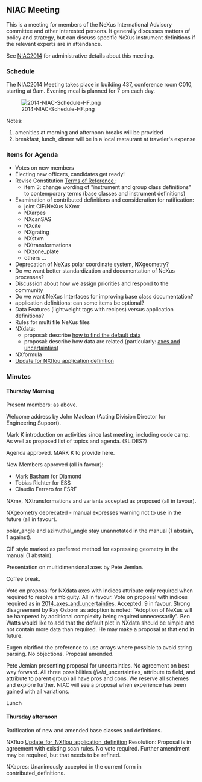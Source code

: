 == NIAC Meeting ==

This is a meeting for members of the NeXus International Advisory committee and other interested persons. It generally discusses matters of policy and strategy, but can discuss specific NeXus instrument definitions if the relevant experts are in attendance.

See [[NIAC2014]] for administrative details about this meeting.

=== Schedule ===

The NIAC2014 Meeting takes place in building 437, conference room C010, starting at 9am. Evening meal is planned for 7 pm each day.

[[File:2014-NIAC-Schedule-HF.png]]



Notes:
# amenities at morning and afternoon breaks will be provided
# breakfast, lunch, dinner will be in a local restaurant at traveler's expense

=== Items for Agenda ===

* Votes on new members 
* Electing new officers, candidates get ready!
* Revise Constitution [[NIAC#Terms_of_Reference | Terms of Reference ]]:
** item 3: change wording of "instrument and group class definitions" to contemporary terms (base classes and instrument definitions)
* Examination of contributed definitions and consideration for ratification:
** joint CIF/NeXus NXmx
** NXarpes
** NXcanSAS
** NXcite
** NXgrating
** NXstxm
** NXtransformations
** NXzone_plate
** others ...
* Deprecation of NeXus polar coordinate system, NXgeometry?
* Do we want better standardization and documentation of NeXus processes?
* Discussion about how we assign priorities and respond to the community
* Do we want NeXus Interfaces for improving base class documentation?
* application definitions: can some items be optional?
* Data Features (lightweight tags with recipes) versus application definitions?
* Rules for multi file NeXus files
* NXdata: 
** proposal: describe [[2014_How_to_find_default_data | how to find the default data]]
** proposal: describe how data are related (particularly: [[2014_axes_and_uncertainties | axes and uncertainties]])
* NXformula
*[[Update for NXflou application definition]]


=== Minutes ===

==== Thursday Morning ====

Present members: as above.

Welcome address by John Maclean (Acting Division Director for Engineering Support).

Mark K introduction on activities since last meeting, including code camp. As well as proposed list of topics and agenda. (SLIDES?)

Agenda approved. MARK K to provide here.

New Members approved (all in favour):
* Mark Basham for Diamond
* Tobias Richter for ESS
* Claudio Ferrero for ESRF

NXmx, NXtransformations and variants accepted as proposed (all in favour).

NXgeometry deprecated - manual expresses warning not to use in the future (all in favour).

polar_angle and azimuthal_angle stay unannotated in the manual (1 abstain, 1 against).

CIF style marked as preferred method for expressing geometry in the manual (1 abstain).

Presentation on multidimensional axes by Pete Jemian. 

Coffee break.

Vote on proposal for NXdata axes with indices attribute only required when required to resolve ambiguity. All in favour.
Vote on proposal with indices required as in [[2014_axes_and_uncertainties]]. Accepted: 9 in favour. Strong disagreement by Ray Osborn as adoption is noted: "Adoption of NeXus will be hampered by additional complexity being required unnecessarily". Ben Watts would like to add that the default plot in NXdata should be simple and not contain more data than required. He may make a proposal at that end in future.

Eugen clarified the preference to use arrays where possible to avoid string parsing. No objections. Proposal amended.

Pete Jemian presenting proposal for uncertainties. No agreement on best way forward. All three possibilities (''field''_uncertainties, attribute to field, and attribute to parent group) all have pros and cons. We reserve all schemes and explore further. NIAC will see a proposal when experience has been gained with all variations.

Lunch

==== Thursday afternoon ====

Ratification of new and amended base classes and definitions.

NXfluo [[Update_for_NXflou_application_definition]] Resolution: Proposal is in agreement with existing scan rules. No vote required. Further amendment may be required, but that needs to be refined.

NXapres: Unanimously accepted in the current form in contributed_definitions.